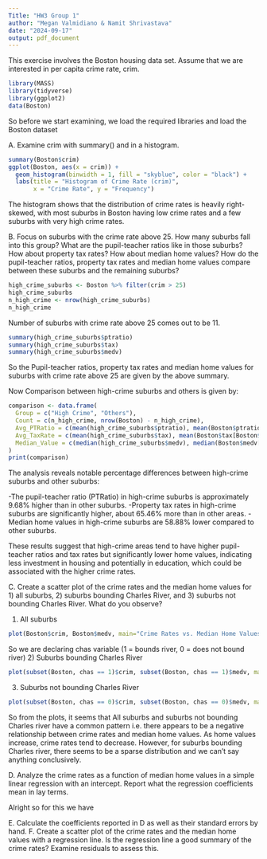 ```yaml
---
Title: "HW3 Group 1"
author: "Megan Valmidiano & Namit Shrivastava"
date: "2024-09-17"
output: pdf_document
---
```


This exercise involves the Boston housing data set. Assume that we are interested in per
capita crime rate, crim.

```r
library(MASS)
library(tidyverse)
library(ggplot2)
data(Boston)
```
So before we start examining, we load the required libraries and load the Boston dataset

A. Examine crim with summary() and in a histogram.
```r
summary(Boston$crim)
ggplot(Boston, aes(x = crim)) +
  geom_histogram(binwidth = 1, fill = "skyblue", color = "black") +
  labs(title = "Histogram of Crime Rate (crim)",
       x = "Crime Rate", y = "Frequency")
```
The histogram shows that the distribution of crime rates is heavily right-skewed, 
with most suburbs in Boston having low crime rates and a few suburbs with very high crime rates.

B. Focus on suburbs with the crime rate above 25. How many suburbs fall into this group?
What are the pupil-teacher ratios like in those suburbs? How about property tax rates? How
about median home values? How do the pupil-teacher ratios, property tax rates and median
home values compare between these suburbs and the remaining suburbs?
```r
high_crime_suburbs <- Boston %>% filter(crim > 25)
high_crime_suburbs
n_high_crime <- nrow(high_crime_suburbs)
n_high_crime
```
Number of suburbs with crime rate above 25 comes out to be 11.
```r
summary(high_crime_suburbs$ptratio)
summary(high_crime_suburbs$tax)
summary(high_crime_suburbs$medv)
```
So the Pupil-teacher ratios, property tax rates and median home values for suburbs with crime rate above 25 are given by
the above summary.

Now Comparison between high-crime suburbs and others is given by:
```r
comparison <- data.frame(
  Group = c("High Crime", "Others"),
  Count = c(n_high_crime, nrow(Boston) - n_high_crime),
  Avg_PTRatio = c(mean(high_crime_suburbs$ptratio), mean(Boston$ptratio[Boston$crim <= 25])),
  Avg_TaxRate = c(mean(high_crime_suburbs$tax), mean(Boston$tax[Boston$crim <= 25])),
  Median_Value = c(median(high_crime_suburbs$medv), median(Boston$medv[Boston$crim <= 25]))
)
print(comparison)
```
The analysis reveals notable percentage differences between high-crime suburbs and other suburbs:

-The pupil-teacher ratio (PTRatio) in high-crime suburbs is approximately 9.68% higher than in other suburbs.
-Property tax rates in high-crime suburbs are significantly higher, about 65.46% more than in other areas.
-Median home values in high-crime suburbs are 58.88% lower compared to other suburbs.

These results suggest that high-crime areas tend to have higher pupil-teacher ratios and tax rates but significantly lower home values, 
indicating less investment in housing and potentially in education, which could be associated with the higher crime rates.

C. Create a scatter plot of the crime rates and the median home values for 1) all suburbs, 2)
suburbs bounding Charles River, and 3) suburbs not bounding Charles River. What do you
observe?

1) All suburbs
```r
plot(Boston$crim, Boston$medv, main="Crime Rates vs. Median Home Values", xlab="Crime Rate", ylab="Median Home Value", col="blue")
```
So we are declaring chas variable (1 = bounds river, 0 = does not bound river)
2) Suburbs bounding Charles River
```r
plot(subset(Boston, chas == 1)$crim, subset(Boston, chas == 1)$medv, main="Crime Rates vs. Median Home Values (Charles River)", xlab="Crime Rate", ylab="Median Home Value", col="green")
```
3) Suburbs not bounding Charles River
```r
plot(subset(Boston, chas == 0)$crim, subset(Boston, chas == 0)$medv, main="Crime Rates vs. Median Home Values (Not Charles River)", xlab="Crime Rate", ylab="Median Home Value", col="red")
```
So from the plots, it seems that All suburbs and suburbs not bounding Charles river have
a common pattern i.e. there appears to be a negative relationship between crime rates and median home values.
As home values increase, crime rates tend to decrease. However, for suburbs bounding Charles river, there seems to be a sparse distribution
and we can't say anything conclusively.

D. Analyze the crime rates as a function of median home values in a simple linear regression
with an intercept. Report what the regression coefficients mean in lay terms.

Alright so for this we have

E. Calculate the coefficients reported in D as well as their standard errors by hand.
F. Create a scatter plot of the crime rates and the median home values with a regression line.
Is the regression line a good summary of the crime rates? Examine residuals to assess this.